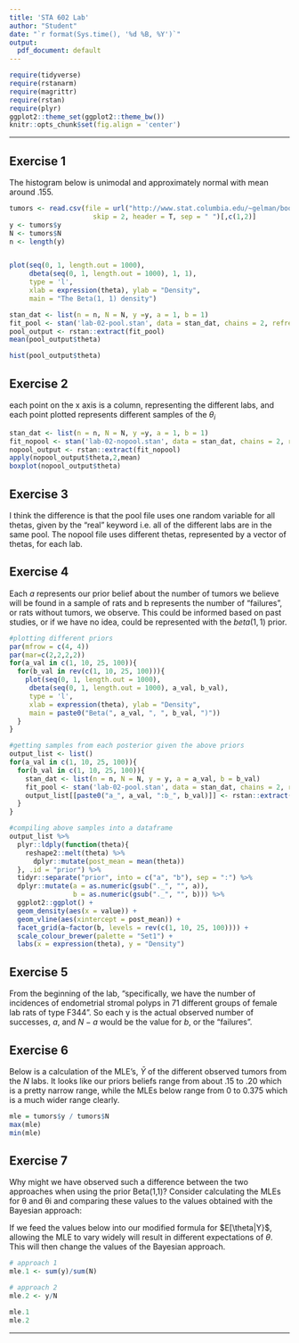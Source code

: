 ```yaml
---
title: 'STA 602 Lab'
author: "Student"
date: "`r format(Sys.time(), '%d %B, %Y')`"
output:
  pdf_document: default
---
```


```r
require(tidyverse)
require(rstanarm)
require(magrittr)
require(rstan)
require(plyr)
ggplot2::theme_set(ggplot2::theme_bw())
knitr::opts_chunk$set(fig.align = 'center')
```


***

## Exercise 1

The histogram below is unimodal and approximately normal with mean around .155.  

```r
tumors <- read.csv(file = url("http://www.stat.columbia.edu/~gelman/book/data/rats.asc"),
                     skip = 2, header = T, sep = " ")[,c(1,2)]
y <- tumors$y
N <- tumors$N
n <- length(y)


plot(seq(0, 1, length.out = 1000), 
     dbeta(seq(0, 1, length.out = 1000), 1, 1),
     type = 'l', 
     xlab = expression(theta), ylab = "Density",
     main = "The Beta(1, 1) density")

stan_dat <- list(n = n, N = N, y =y, a = 1, b = 1)
fit_pool <- stan('lab-02-pool.stan', data = stan_dat, chains = 2, refresh = 0)
pool_output <- rstan::extract(fit_pool)
mean(pool_output$theta)

hist(pool_output$theta)

```


## Exercise 2

each point on the x axis is a column, representing the different labs, and each point plotted represents different samples of the $\theta_i$

```r
stan_dat <- list(n = n, N = N, y =y, a = 1, b = 1)
fit_nopool <- stan('lab-02-nopool.stan', data = stan_dat, chains = 2, refresh = 0)
nopool_output <- rstan::extract(fit_nopool)
apply(nopool_output$theta,2,mean)
boxplot(nopool_output$theta)
```

## Exercise 3

I think the difference is that the pool file uses one random variable for all thetas, given by the "real" keyword i.e. all of the different labs are in the same pool. 
The nopool file uses different thetas, represented by a vector of thetas, for each lab. 

## Exercise 4

Each $a$ represents our prior belief about the number of tumors we believe will be found in a sample of rats and b represents the number of "failures", or rats without tumors, we observe. This could be informed based on past studies, or if we have no idea, could be represented with the $beta(1,1)$ prior. 

```r
#plotting different priors 
par(mfrow = c(4, 4))
par(mar=c(2,2,2,2))
for(a_val in c(1, 10, 25, 100)){
  for(b_val in rev(c(1, 10, 25, 100))){
    plot(seq(0, 1, length.out = 1000), 
     dbeta(seq(0, 1, length.out = 1000), a_val, b_val),
     type = 'l', 
     xlab = expression(theta), ylab = "Density",
     main = paste0("Beta(", a_val, ", ", b_val, ")"))
  }
}

#getting samples from each posterior given the above priors 
output_list <- list()
for(a_val in c(1, 10, 25, 100)){
  for(b_val in c(1, 10, 25, 100)){
    stan_dat <- list(n = n, N = N, y = y, a = a_val, b = b_val)
    fit_pool <- stan('lab-02-pool.stan', data = stan_dat, chains = 2, refresh = 0)
    output_list[[paste0("a_", a_val, ":b_", b_val)]] <- rstan::extract(fit_pool)[["theta"]]
  }
}

#compiling above samples into a dataframe
output_list %>%
  plyr::ldply(function(theta){
    reshape2::melt(theta) %>%
      dplyr::mutate(post_mean = mean(theta))
  }, .id = "prior") %>%
  tidyr::separate("prior", into = c("a", "b"), sep = ":") %>%
  dplyr::mutate(a = as.numeric(gsub("._", "", a)),
                b = as.numeric(gsub("._", "", b))) %>%
  ggplot2::ggplot() +
  geom_density(aes(x = value)) +
  geom_vline(aes(xintercept = post_mean)) +
  facet_grid(a~factor(b, levels = rev(c(1, 10, 25, 100)))) +
  scale_colour_brewer(palette = "Set1") +
  labs(x = expression(theta), y = "Density")
```

## Exercise 5

From the beginning of the lab, "specifically, we have the number of incidences of endometrial stromal polyps in 71 different groups of female lab rats of type F344". So each y is the actual observed number of successes, $a$, and $N-a$ would be the value for $b$, or the "failures". 

## Exercise 6

Below is a calculation of the MLE's, $\bar{Y}$ of the different observed tumors from the $N$ labs. It looks like our priors beliefs range from about .15 to .20 which is a pretty narrow range, while the MLEs below range from 0 to 0.375 which is a much wider range clearly. 

```r
mle = tumors$y / tumors$N
max(mle)
min(mle)
```

## Exercise 7

Why might we have observed such a difference between the two approaches when using the prior Beta(1,1)? Consider calculating the MLEs for θ and θi and comparing these values to the values obtained with the Bayesian approach:

If we feed the values below into our modified formula for $E[\theta|Y}$, allowing the MLE to vary widely will result in different expectations of $\theta$. This will then change the values of the Bayesian approach. 

```r
# approach 1
mle.1 <- sum(y)/sum(N)

# approach 2
mle.2 <- y/N

mle.1
mle.2
```




***


